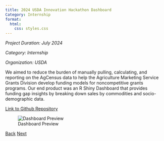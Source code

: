 ```yaml
---
title: 2024 USDA Innovation Hackathon Dashboard
Category: Internship
format:
  html:
    css: styles.css
---
```


*Project Duration: July 2024*

*Category: Internship*

*Organization: USDA*

We aimed to reduce the burden of manually pulling, calculating, and reporting on the AgCensus data to help the Agriculture Marketing Service Grants Division develop funding models for noncompetitive grants programs. Our end product was an R Shiny Dashboard that provides funding gap insights by breaking down sales by commodities and socio-demographic data.


[Link to Github Repository](https://github.com/ams-goonies/usda-hackathon-2024){.external target="_blank"}

![Dashboard Preview](02-project.png)

<div class="button-container">
  <a href="01-project.qmd" class="custom-button">Back</a>
  <a href="03-project.qmd" class="custom-button">Next</a>
</div>